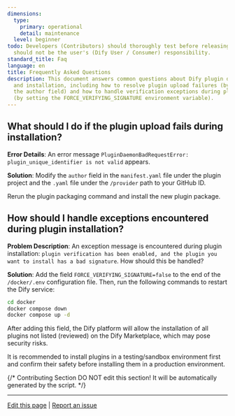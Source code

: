 ```yaml
---
dimensions:
  type:
    primary: operational
    detail: maintenance
  level: beginner
todo: Developers (Contributors) should thoroughly test before releasing; debugging
  should not be the user's (Dify User / Consumer) responsibility.
standard_title: Faq
language: en
title: Frequently Asked Questions
description: This document answers common questions about Dify plugin development
  and installation, including how to resolve plugin upload failures (by modifying
  the author field) and how to handle verification exceptions during plugin installation
  (by setting the FORCE_VERIFYING_SIGNATURE environment variable).
---
```


## What should I do if the plugin upload fails during installation?

**Error Details**: An error message `PluginDaemonBadRequestError: plugin_unique_identifier is not valid` appears.

**Solution**: Modify the `author` field in the `manifest.yaml` file under the plugin project and the `.yaml` file under the `/provider` path to your GitHub ID.

Rerun the plugin packaging command and install the new plugin package.

## How should I handle exceptions encountered during plugin installation?

**Problem Description**: An exception message is encountered during plugin installation: `plugin verification has been enabled, and the plugin you want to install has a bad signature`. How should this be handled?

**Solution**: Add the field `FORCE_VERIFYING_SIGNATURE=false` to the end of the `/docker/.env` configuration file. Then, run the following commands to restart the Dify service:

```bash
cd docker
docker compose down
docker compose up -d
```

After adding this field, the Dify platform will allow the installation of all plugins not listed (reviewed) on the Dify Marketplace, which may pose security risks.

It is recommended to install plugins in a testing/sandbox environment first and confirm their safety before installing them in a production environment.

{/*
Contributing Section
DO NOT edit this section!
It will be automatically generated by the script.
*/}

---

[Edit this page](https://github.com/langgenius/dify-docs/edit/main/plugin-dev-en/0331-faq.mdx) | [Report an issue](https://github.com/langgenius/dify-docs/issues/new?title=Documentation%20Issue%3A%20&body=%23%23%20Issue%20Description%0A%3C%21--%20Please%20briefly%20describe%20the%20issue%20you%20found%20--%3E%0A%0A%23%23%20Page%20Link%0Ahttps%3A%2F%2Fgithub.com%2Flanggenius%2Fdify-docs%2Fblob%2Fmain%2Fplugin-dev-en%2F0331-faq.mdx%0A%0A%23%23%20Suggested%20Changes%0A%3C%21--%20If%20you%20have%20specific%20suggestions%20for%20changes%2C%20please%20describe%20them%20here%20--%3E%0A%0A%3C%21--%20Thank%20you%20for%20helping%20improve%20our%20documentation%21%20--%3E)

